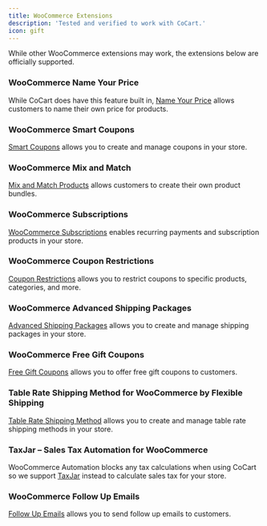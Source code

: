 ```yaml
---
title: WooCommerce Extensions
description: 'Tested and verified to work with CoCart.'
icon: gift
---
```


<Note>
    While other WooCommerce extensions may work, the extensions below are officially supported.
</Note>

### WooCommerce Name Your Price
While CoCart does have this feature built in, [Name Your Price](https://woocommerce.com/products/name-your-price/) allows customers to name their own price for products.

### WooCommerce Smart Coupons
[Smart Coupons](https://woocommerce.com/products/smart-coupons/) allows you to create and manage coupons in your store.

### WooCommerce Mix and Match
[Mix and Match Products](https://woocommerce.com/products/woocommerce-mix-and-match-products/) allows customers to create their own product bundles.

### WooCommerce Subscriptions 
[WooCommerce Subscriptions](https://woocommerce.com/products/woocommerce-subscriptions/) enables recurring payments and subscription products in your store.

### WooCommerce Coupon Restrictions
[Coupon Restrictions](https://woocommerce.com/products/coupon-restrictions/) allows you to restrict coupons to specific products, categories, and more.

### WooCommerce Advanced Shipping Packages
[Advanced Shipping Packages](https://woocommerce.com/products/woocommerce-advanced-shipping-packages/) allows you to create and manage shipping packages in your store.

### WooCommerce Free Gift Coupons
[Free Gift Coupons](https://woocommerce.com/products/free-gift-coupons/) allows you to offer free gift coupons to customers.

### Table Rate Shipping Method for WooCommerce by Flexible Shipping
[Table Rate Shipping Method](https://wordpress.org/plugins/flexible-shipping/) allows you to create and manage table rate shipping methods in your store.

### TaxJar – Sales Tax Automation for WooCommerce
WooCommerce Automation blocks any tax calculations when using CoCart so we support [TaxJar](https://wordpress.org/plugins/taxjar-simplified-taxes-for-woocommerce/) instead to calculate sales tax for your store.

### WooCommerce Follow Up Emails
[Follow Up Emails](https://woocommerce.com/products/follow-up-emails/) allows you to send follow up emails to customers.
